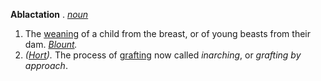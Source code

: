 '''Ablactation''' . ''[[noun (part of speech)|noun]]''

<ol>
<li>The [[weaning]] of a child from the breast, or of young beasts from their dam. ''[[Blount (source)|Blount]].''

<li> ''([[Hort (subject)|Hort]]).'' The process of [[grafting]] now called ''inarching'', or ''grafting by approach''.
</ol>